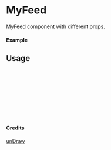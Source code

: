 
<Meta of={MyFeed} title="unDraw/MyFeed" />

# MyFeed

MyFeed component with different props.

#### Example

<Canvas of={MyFeed.Primary} />

## Usage

```ts
import { MyFeed } from "yadl-ui";

const Example = () => {
  return (
      <MyFeed />
  );
};

export default Example;
```

#### Credits
[unDraw](https://undraw.co/illustrations)
